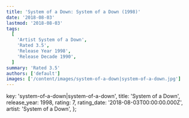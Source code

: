 ```yaml
---
title: 'System of a Down: System of a Down (1998)'
date: '2018-08-03'
lastmod: '2018-08-03'
tags:
  [
    'Artist System of a Down',
    'Rated 3.5',
    'Release Year 1998',
    'Release Decade 1990',
  ]
summary: 'Rated 3.5'
authors: ['default']
images: ['/content/images/system-of-a-down|system-of-a-down.jpg']
---
```


  key: 'system-of-a-down|system-of-a-down',
  title: 'System of a Down',
  release_year: 1998,
  rating: 7,
  rating_date: '2018-08-03T00:00:00.000Z',
  artist: 'System of a Down',
};

<MusicRating data={data} />
